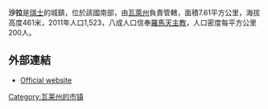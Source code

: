 '''沙拉'''是[[瑞士|瑞士]]的城鎮，位於該國南部，由[[瓦萊州|瓦萊州]]負責管轄，面積7.61平方公里，海拔高度461米，2011年人口1,523，八成人口信奉[[羅馬天主教|羅馬天主教]]，人口密度每平方公里200人。

==外部連結==
* [http://www.charrat.ch Official website] {{Webarchive|url=https://archive.is/20090901222958/http://www.charrat.ch/ |date=2009-09-01 }} {{fr icon}}

{{Switzerland-geo-stub}}
[[Category:瓦莱州的市镇|Category:瓦莱州的市镇]]